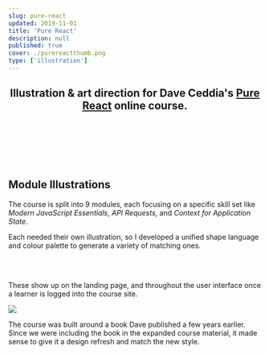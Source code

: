 ```yaml
---
slug: pure-react
updated: 2019-11-01
title: 'Pure React'
description: null
published: true
cover: ./purereactthumb.png
type: ['illustration']
---
```


<FullWidthImage src="https://res.cloudinary.com/dg3gyk0gu/image/upload/c_scale,w_1800/v1589145525/maggieappleton.com/pure-react/Cover.png" />

<Center>

## Illustration & art direction for Dave Ceddia's <a noTip href="https://purereact.com/">Pure React</a> online course.

<br />
<br />

<BasicImage width="100px" src="https://res.cloudinary.com/dg3gyk0gu/image/upload/c_scale,w_100/v1589145522/maggieappleton.com/pure-react/PR_LogoLarge_2x.png" />

</Center>

<br />
<br />

<FullWidth bgcolor="linear-gradient(#09AFFD, #2F70E4)" >

<BasicImage src="https://res.cloudinary.com/dg3gyk0gu/image/upload/c_scale,w_1000/v1589145523/maggieappleton.com/pure-react/Plant_Header.png" />

</FullWidth>

<br/>

## Module Illustrations

The course is split into 9 modules, each focusing on a specific skill set like _Modern JavaScript Essentials_, _API Requests,_ and _Context for Application State_. 

Each needed their own illustration, so I developed a unified shape language and colour palette to generate a variety of matching ones.

<br/>

<ThreeImageGrid>

<BasicImage width="280px" src="https://res.cloudinary.com/dg3gyk0gu/image/upload/c_scale,w_260/v1589237755/maggieappleton.com/pure-react/PureRectMod_6_2x.png" />

<BasicImage width="280px" src="https://res.cloudinary.com/dg3gyk0gu/image/upload/c_scale,w_260/v1589237755/maggieappleton.com/pure-react/PureRectMod_4_2x.png" />

<BasicImage width="280px" src="https://res.cloudinary.com/dg3gyk0gu/image/upload/c_scale,w_260/v1589237755/maggieappleton.com/pure-react/PureRectMod_7_2x.png" />

<BasicImage width="280px" src="https://res.cloudinary.com/dg3gyk0gu/image/upload/c_scale,w_260/v1589237755/maggieappleton.com/pure-react/PureRectMod_1_2x.png" />

<BasicImage width="280px" src="https://res.cloudinary.com/dg3gyk0gu/image/upload/c_scale,w_260/v1589237755/maggieappleton.com/pure-react/PureRectMod_5_2x.png" />

<BasicImage width="280px" src="https://res.cloudinary.com/dg3gyk0gu/image/upload/c_scale,w_260/v1589237755/maggieappleton.com/pure-react/PureRectMod_2_2x.png" />

</ThreeImageGrid>

<br />

These show up on the landing page, and throughout the user interface once a learner is logged into the course site.

<BasicImage width="800px" src="https://res.cloudinary.com/dg3gyk0gu/image/upload/v1589145522/maggieappleton.com/pure-react/PureReact_ModuleUI.png" />

<TwoCol>

![](https://res.cloudinary.com/dg3gyk0gu/image/upload/v1589145524/maggieappleton.com/pure-react/Book-Small.png)

The course was built around a book Dave published a few years earlier. Since we were including the book in the expanded course material, it made sense to give it a design refresh and match the new style.

</TwoCol>

